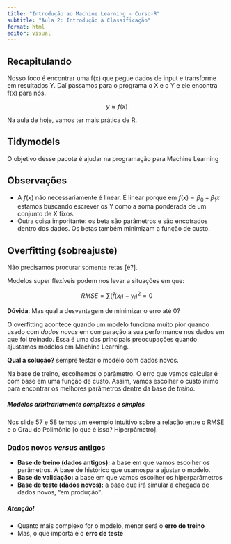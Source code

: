 ```yaml
---
title: "Introdução ao Machine Learning - Curso-R"
subtitle: "Aula 2: Introdução à Classificação"
format: html
editor: visual
---
```


## Recapitulando

Nosso foco é encontrar uma f(x) que pegue dados de input e transforme em resultados Y. Daí passamos para o programa o X e o Y e ele encontra f(x) para nós.

$$y\approx f(x)$$

Na aula de hoje, vamos ter mais prática de R.

## Tidymodels

O objetivo desse pacote é ajudar na programação para Machine Learning

## Observações

-   A $f(x)$ não necessariamente é linear. É linear porque em $f(x)=\beta _{0}+\beta _{1}x$ estamos buscando escrever os Y como a soma ponderada de um conjunto de X fixos.
-   Outra coisa imporitante: os beta são parâmetros e são encotrados dentro dos dados. Os betas também minimizam a função de custo.

## Overfitting (sobreajuste)

Não precisamos procurar somente retas \[é?\].

Modelos super flexíveis podem nos levar a situações em que:

$$RMSE=\sum(\hat{f}(x_i)-y_i)^2 = 0$$

**Dúvida**: Mas qual a desvantagem de minimizar o erro até 0?

O overfitting acontece quando um modelo funciona muito pior quando usado com *dados novos* em comparação a sua performance nos dados em que foi treinado. Essa é uma das principais preocupações quando ajustamos modelos em Machine Learning.

**Qual a solução?** sempre testar o modelo com dados novos.

Na base de treino, escolhemos o parâmetro. O erro que vamos calcular é com base em uma função de custo. Assim, vamos escolher o custo ínimo para encontrar os melhores parâmetros dentre da base de *treino*.

##### Modelos arbitrariamente complexos e simples

Nos slide 57 e 58 temos um exemplo intuitivo sobre a relação entre o RMSE e o Grau do Polimônio \[o que é isso? Hiperpâmetro\].

### Dados novos *versus* antigos

-   **Base de treino (dados antigos):** a base em que vamos escolher os parâmetros. A base de histórico que usamospara ajustar o modelo.
-   **Base de validação:** a base em que vamos escolher os hiperparâmetros
-   **Base de teste (dados novos):** a base que irá simular a chegada de dados novos, "em produção".

##### Atenção!

-   Quanto mais complexo for o modelo, menor será o **erro de treino**
-   Mas, o que importa é o **erro de teste**
